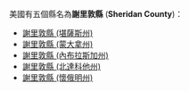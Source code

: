 美國有五個縣名為'''謝里敦縣''' ('''Sheridan County''')：
* [[謝里敦縣_(堪薩斯州)|謝里敦縣 (堪薩斯州)]]
* [[謝里敦縣_(蒙大拿州)|謝里敦縣 (蒙大拿州)]]
* [[謝里敦縣_(內布拉斯加州)|謝里敦縣 (內布拉斯加州)]]
* [[謝里敦縣_(北達科他州)|謝里敦縣 (北達科他州)]]
* [[謝里敦縣_(懷俄明州)|謝里敦縣 (懷俄明州)]]
{{disambig|X謝里敦縣|Cat=四字县名消歧义}}